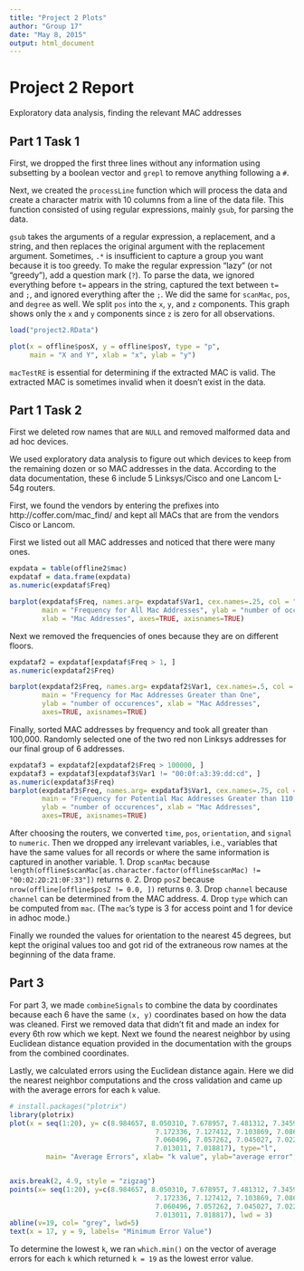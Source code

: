 ```yaml
---
title: "Project 2 Plots"
author: "Group 17"
date: "May 8, 2015"
output: html_document
---
```


# Project 2 Report


Exploratory data analysis, finding the relevant MAC addresses


## Part 1 Task 1 


First, we dropped the first three lines without any information using subsetting by a boolean vector and `grepl` to remove anything following a `#`.

Next, we created the `processLine` function which will process the data and create a character matrix with 10 columns from a line of the data file. This function consisted of using regular expressions, mainly `gsub`, for parsing the data. 

`gsub` takes the arguments of a regular expression, a replacement, and a string, and then replaces the original argument with the replacement argument. Sometimes, `.*` is insufficient to capture a group you want because it is too greedy. To make the regular expression "lazy" (or not "greedy"), add a question mark (`?`). To parse the data, we ignored everything before `t=` appears in the string, captured the text between `t=` and `;`, and ignored everything after the `;`. We did the same for `scanMac`, `pos`, and `degree` as well. We split `pos` into the `x`, `y`, and `z` components. This graph shows only the `x` and `y` components since `z` is zero for all observations.


```r
load("project2.RData")

plot(x = offline$posX, y = offline$posY, type = "p",
     main = "X and Y", xlab = "x", ylab = "y")
```

`macTestRE` is essential for determining if the extracted MAC is valid. The extracted MAC is sometimes invalid when it doesn't exist in the data.


## Part 1 Task 2 


First we deleted row names that are `NULL` and removed malformed data and ad hoc devices.

We used exploratory data analysis to figure out which devices to keep from the remaining dozen or so MAC addresses in the data. According to the data documentation, these 6 include 5 Linksys/Cisco and one Lancom L-54g routers.

First, we found the vendors by entering the prefixes into http://coffer.com/mac_find/ and kept all MACs that are from the vendors Cisco or Lancom.

First we listed out all MAC addresses and noticed that there were many ones.

```r
expdata = table(offline2$mac)
expdataf = data.frame(expdata)
as.numeric(expdataf$Freq)

barplot(expdataf$Freq, names.arg= expdataf$Var1, cex.names=.25, col = "slateblue1", 
        main = "Frequency for All Mac Addresses", ylab = "number of occurrences", 
        xlab = "Mac Addresses", axes=TRUE, axisnames=TRUE)
```
  
Next we removed the frequencies of ones because they are on different floors.

```r
expdataf2 = expdataf[expdataf$Freq > 1, ]
as.numeric(expdataf2$Freq)

barplot(expdataf2$Freq, names.arg= expdataf2$Var1, cex.names=.5, col = "slateblue2", 
        main = "Frequency for Mac Addresses Greater than One", 
        ylab = "number of occurences", xlab = "Mac Addresses", 
        axes=TRUE, axisnames=TRUE)
```  
 
Finally, sorted MAC addresses by frequency and took all greater than 100,000. Randomly selected one of the two red non Linksys addresses for our final group of 6 addresses.

```r
expdataf3 = expdataf2[expdataf2$Freq > 100000, ]
expdataf3 = expdataf3[expdataf3$Var1 != "00:0f:a3:39:dd:cd", ]
as.numeric(expdataf3$Freq)
barplot(expdataf3$Freq, names.arg= expdataf3$Var1, cex.names=.75, col = c("red", "red", "slateblue3", "slateblue3", "slateblue3", "slateblue3", "slateblue3"), 
        main = "Frequency for Potential Mac Addresses Greater than 110,000", 
        ylab = "number of occurences", xlab = "Mac Addresses", 
        axes=TRUE, axisnames=TRUE)
```
 
After choosing the routers, we converted `time`, `pos`, `orientation`, and `signal` to `numeric`. Then we dropped any irrelevant variables, i.e., variables that have the same values for all records or where the same information is captured in another variable.
1. Drop `scanMac` because `length(offline$scanMac[as.character.factor(offline$scanMac) != "00:02:2D:21:0F:33"])` returns `0`.
2. Drop `posZ` because `nrow(offline[offline$posZ != 0.0, ])` returns `0`.
3. Drop `channel` because `channel` can be determined from the MAC address.
4. Drop `type` which can be computed from `mac`. (The `mac`'s type is 3 for access point and 1 for device in adhoc mode.)
  
Finally we rounded the values for orientation to the nearest 45 degrees, but kept the original values too and got rid of the extraneous row names at the beginning of the data frame.


## Part 3


For part 3, we made `combineSignals` to combine the data by coordinates because each 6 have the same `(x, y)` coordinates based on how the data was cleaned. First we removed data that didn't fit and made an index for every 6th row which we kept. Next we found the nearest neighbor by using Euclidean distance equation provided in the documentation with the groups from the combined coordinates. 

Lastly, we calculated errors using the Euclidean distance again. Here we did the nearest neighbor computations and the cross validation and came up with the average errors for each `k` value.

```r
# install.packages("plotrix")
library(plotrix)
plot(x = seq(1:20), y= c(8.984657, 8.050310, 7.678957, 7.481312, 7.345998, 7.236572, 
                                    7.172336, 7.127412, 7.103869, 7.086165, 7.082385, 7.072182, 
                                    7.060496, 7.057262, 7.045027, 7.022970, 7.021125, 7.019217,
                                    7.013011, 7.018817), type="l",
         main= "Average Errors", xlab= "k value", ylab="average error", lwd = 3, ylim = c(5,10))


axis.break(2, 4.9, style = "zigzag")
points(x= seq(1:20), y=c(8.984657, 8.050310, 7.678957, 7.481312, 7.345998, 7.236572, 
                                    7.172336, 7.127412, 7.103869, 7.086165, 7.082385, 7.072182, 
                                    7.060496, 7.057262, 7.045027, 7.022970, 7.021125, 7.019217,
                                    7.013011, 7.018817), lwd = 3)
abline(v=19, col= "grey", lwd=5)
text(x = 17, y = 9, labels= "Minimum Error Value")


```

To determine the lowest `k`, we ran `which.min()` on the vector of average errors for each `k` which returned `k = 19` as the lowest error value.